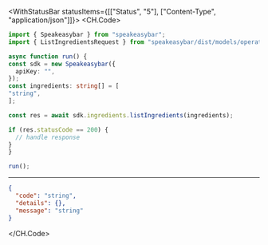 

<WithStatusBar statusItems={[["Status", "5"], ["Content-Type", "application/json"]]}>
  <CH.Code>
  ```typescript ListIngredients.ts
  import { Speakeasybar } from "speakeasybar";
import { ListIngredientsRequest } from "speakeasybar/dist/models/operations";

async function run() {
  const sdk = new Speakeasybar({
    apiKey: "",
  });
const ingredients: string[] = [
  "string",
];

  const res = await sdk.ingredients.listIngredients(ingredients);

  if (res.statusCode == 200) {
    // handle response
  }
}

run();
  ```
  ---

  ```json Example Response
  {
    "code": "string",
    "details": {},
    "message": "string"
  }
  ```
  </CH.Code>
</WithStatusBar>

